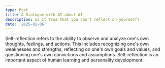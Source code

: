 ```yaml
---
type: Post
title: A Dialogue with AI about AI
description: Is it true that you can't reflect on yourself?
date: '2025-01-06'
---
```

Self-reflection refers to the ability to observe and analyze one's own thoughts, feelings, and actions. This
includes recognizing one's own weaknesses and strengths, reflecting on
one's own goals and values, and questioning one's own convictions and
assumptions. Self-reflection is an important aspect of human learning
and personality development.



#


